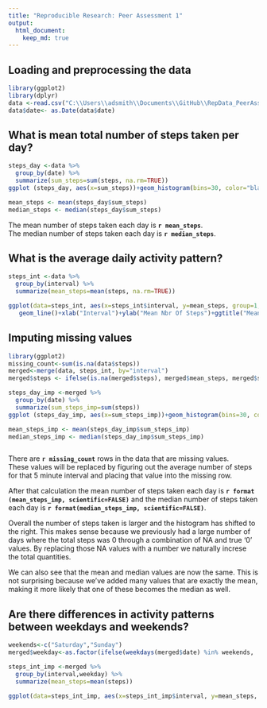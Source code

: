 ```yaml
---
title: "Reproducible Research: Peer Assessment 1"
output: 
  html_document:
    keep_md: true
---
```



## Loading and preprocessing the data

```r
library(ggplot2)
library(dplyr)
data <-read.csv("C:\\Users\\adsmith\\Documents\\GitHub\\RepData_PeerAssessment1\\activity\\activity.csv", header= TRUE, sep=',')
data$date<- as.Date(data$date)
```


## What is mean total number of steps taken per day?
```r

steps_day <-data %>% 
  group_by(date) %>%
  summarize(sum_steps=sum(steps, na.rm=TRUE))
ggplot (steps_day, aes(x=sum_steps))+geom_histogram(bins=30, color="black",fill="maroon")+ylab("Count")+xlab("Total Steps")+ggtitle("Totals Steps By Day")

mean_steps <- mean(steps_day$sum_steps)
median_steps <- median(steps_day$sum_steps)

```

The mean number of steps taken each day is **`r mean_steps`**.  
The median number of steps taken each day is **`r median_steps`**.  


## What is the average daily activity pattern?

```r
steps_int <-data %>% 
  group_by(interval) %>%
  summarize(mean_steps=mean(steps, na.rm=TRUE))

ggplot(data=steps_int, aes(x=steps_int$interval, y=mean_steps, group=1, color="maroon")) +
   geom_line()+xlab("Interval")+ylab("Mean Nbr Of Steps")+ggtitle("Mean Nbr of Steps Taken By Intervals")

```
  
## Imputing missing values  

```r
library(ggplot2)
missing_count<-sum(is.na(data$steps))
merged<-merge(data, steps_int, by="interval")
merged$steps <- ifelse(is.na(merged$steps), merged$mean_steps, merged$steps)

steps_day_imp <-merged %>% 
  group_by(date) %>%
  summarize(sum_steps_imp=sum(steps))
ggplot (steps_day_imp, aes(x=sum_steps_imp))+geom_histogram(bins=30, color="black",fill="maroon")+ylab("Count")+xlab("Total Steps")+ggtitle("Totals Steps By Day-Missing Values Imputed")

mean_steps_imp <- mean(steps_day_imp$sum_steps_imp)
median_steps_imp <- median(steps_day_imp$sum_steps_imp)



```

There are **`r missing_count`** rows in the data that are missing values.  
These values will be replaced by figuring out the average number of steps for that 5 minute interval and placing that value into the missing row. 

After that calculation the mean number of steps taken each day is **`r format (mean_steps_imp, scientific=FALSE)`** and the median number of steps taken each day is **`r format(median_steps_imp, scientific=FALSE)`**.  

Overall the number of steps taken is larger and the histogram has shifted to the right. This makes sense because we previously had a large number of days where the total steps was 0 through a combination of NA and true '0' values. By replacing those NA values with a number we naturally increse the total quantities.   

We can also see that the mean and median values are now the same. This is not surprising because we've added many values that are exactly the mean, making it more likely that one of these becomes the median as well.   


## Are there differences in activity patterns between weekdays and weekends?
```r
weekends<-c("Saturday","Sunday")
merged$weekday<-as.factor(ifelse(weekdays(merged$date) %in% weekends, 'Weekend','Weekday'))

steps_int_imp <-merged %>% 
  group_by(interval,weekday) %>%
  summarize(mean_steps=mean(steps))

ggplot(data=steps_int_imp, aes(x=steps_int_imp$interval, y=mean_steps, group=1, color="maroon")) + geom_line()+xlab("Interval")+ylab("Mean Nbr Of Steps")+ggtitle("Mean Nbr of Steps Taken By Intervals with Imputed Values")+facet_wrap(~weekday, ncol=1) +theme(legend.position = "none") 
```